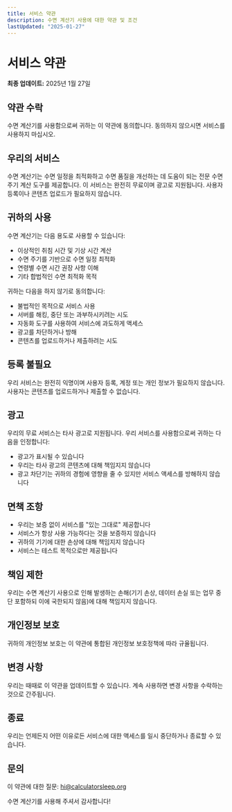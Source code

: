 ```yaml
---
title: 서비스 약관
description: 수면 계산기 사용에 대한 약관 및 조건
lastUpdated: "2025-01-27"
---
```


# 서비스 약관

**최종 업데이트:** 2025년 1월 27일

## 약관 수락

수면 계산기를 사용함으로써 귀하는 이 약관에 동의합니다. 동의하지 않으시면 서비스를 사용하지 마십시오.

## 우리의 서비스

수면 계산기는 수면 일정을 최적화하고 수면 품질을 개선하는 데 도움이 되는 전문 수면 주기 계산 도구를 제공합니다. 이 서비스는 완전히 무료이며 광고로 지원됩니다. 사용자 등록이나 콘텐츠 업로드가 필요하지 않습니다.

## 귀하의 사용

수면 계산기는 다음 용도로 사용할 수 있습니다:

- 이상적인 취침 시간 및 기상 시간 계산
- 수면 주기를 기반으로 수면 일정 최적화
- 연령별 수면 시간 권장 사항 이해
- 기타 합법적인 수면 최적화 목적

귀하는 다음을 하지 않기로 동의합니다:

- 불법적인 목적으로 서비스 사용
- 서버를 해킹, 중단 또는 과부하시키려는 시도
- 자동화 도구를 사용하여 서비스에 과도하게 액세스
- 광고를 차단하거나 방해
- 콘텐츠를 업로드하거나 제출하려는 시도

## 등록 불필요

우리 서비스는 완전히 익명이며 사용자 등록, 계정 또는 개인 정보가 필요하지 않습니다. 사용자는 콘텐츠를 업로드하거나 제출할 수 없습니다.

## 광고

우리의 무료 서비스는 타사 광고로 지원됩니다. 우리 서비스를 사용함으로써 귀하는 다음을 인정합니다:

- 광고가 표시될 수 있습니다
- 우리는 타사 광고의 콘텐츠에 대해 책임지지 않습니다
- 광고 차단기는 귀하의 경험에 영향을 줄 수 있지만 서비스 액세스를 방해하지 않습니다

## 면책 조항

- 우리는 보증 없이 서비스를 "있는 그대로" 제공합니다
- 서비스가 항상 사용 가능하다는 것을 보증하지 않습니다
- 귀하의 기기에 대한 손상에 대해 책임지지 않습니다
- 서비스는 테스트 목적으로만 제공됩니다

## 책임 제한

우리는 수면 계산기 사용으로 인해 발생하는 손해(기기 손상, 데이터 손실 또는 업무 중단 포함하되 이에 국한되지 않음)에 대해 책임지지 않습니다.

## 개인정보 보호

귀하의 개인정보 보호는 이 약관에 통합된 개인정보 보호정책에 따라 규율됩니다.

## 변경 사항

우리는 때때로 이 약관을 업데이트할 수 있습니다. 계속 사용하면 변경 사항을 수락하는 것으로 간주됩니다.

## 종료

우리는 언제든지 어떤 이유로든 서비스에 대한 액세스를 일시 중단하거나 종료할 수 있습니다.

## 문의

이 약관에 대한 질문: hi@calculatorsleep.org

수면 계산기를 사용해 주셔서 감사합니다!

